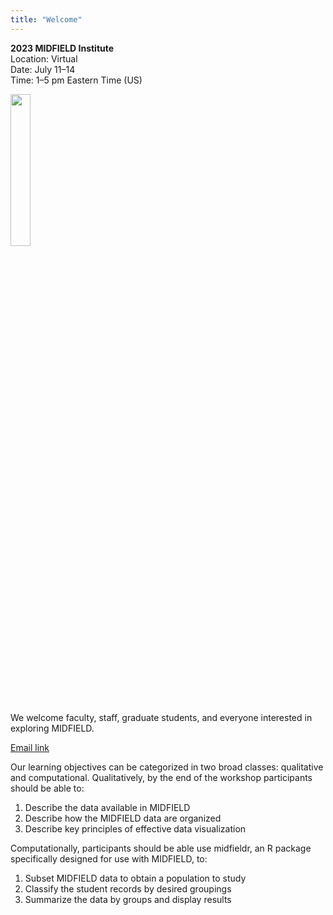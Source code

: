 ```yaml
---
title: "Welcome"
---
```


**2023 MIDFIELD Institute**  
Location: Virtual   
Date: July 11--14   
Time: 1--5 pm Eastern Time (US)    
   

![](figures/midfield-grad-logo.png){width=25%}

We welcome faculty, staff, graduate students, and everyone interested in exploring MIDFIELD.

[Email link](mailto:graphdoctor@gmail.com)

Our learning objectives can be categorized in two broad classes: qualitative and computational. Qualitatively, by the end of the workshop participants should be able to: 

1. Describe the data available in MIDFIELD  
1. Describe how the MIDFIELD data are organized  
1. Describe key principles of effective data visualization
 
Computationally, participants should be able use midfieldr, an R package specifically designed for use with MIDFIELD, to:

1. Subset MIDFIELD data to obtain a population to study  
1. Classify the student records by desired groupings  
1. Summarize the data by groups and display results   

